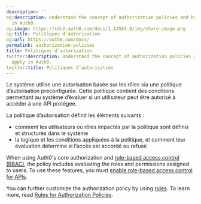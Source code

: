 ```yaml
---
description: ''
og:description: Understand the concept of authorization policies and how they apply
  in Auth0.
og:image: https://cdn2.auth0.com/docs/1.14553.0/img/share-image.png
og:title: Politiques d’autorisation
og:url: https://auth0.com/docs/
permalink: authorization-policies
title: Politiques d’autorisation
twitter:description: Understand the concept of authorization policies and how they
  apply in Auth0.
twitter:title: Politiques d’autorisation
---
```


Le système utilise une autorisation basée sur les rôles via une politique d’autorisation préconfigurée. Cette politique contient des conditions permettant au système d’évaluer si un utilisateur peut être autorisé à accéder à une API protégée.

La politique d’autorisation définit les éléments suivants :

* comment les utilisateurs ou rôles impactés par la politique sont définis et structurés dans le système
* la logique et les conditions appliquées à la politique, et comment leur évaluation détermine si l’accès est accordé ou refusé

When using Auth0's core authorization and [role-based access control (RBAC)](/docs/manage-users/access-control/rbac), the policy includes evaluating the roles and permissions assigned to users. To use these features, you must [enable role-based access control for APIs](/docs/get-started/apis/enable-role-based-access-control-for-apis).

You can further customize the authorization policy by using [rules](/docs/customize/rules). To learn more, read [Rules for Authorization Policies](/docs/manage-users/access-control/rules-for-authorization-policies).